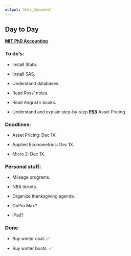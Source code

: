 ```yaml
---
output: html_document
---
```


## **Day to Day** {.tabset}

[**MIT PhD Accounting**](https://gabrielvoelcker.netlify.com/mit/mitaccphd)

### **To do's:**

- Install Stata.

- Install SAS.

- Understand databases.

- Read Ross' notes.

- Read Angrist's books.

- Understand and explain step-by-step [**PS5**](https://www.overleaf.com/project/5dc1d3319fda550001327bd5) Asset Pricing.

### **Deadlines:**

- Asset Pricing: Dec 1X.

- Applied Econometrics: Dec 1X.

- Micro 2: Dec 1X. 

### **Personal stuff:**

- Mileage programs.

- NBA tickets.

- Organize thanksgiving agenda. 

- GoPro Max?

- iPad?

### **Done**

- Buy winter coat. ✅

- Buy winter boots. ✅
